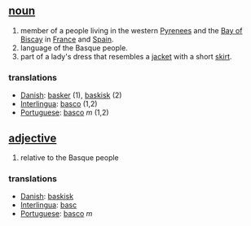 == [[noun]] ==
# member of a people living in the western [[Pyrenees]] and the [[Bay of Biscay]] in [[France]] and [[Spain]].
# language of the Basque people.
# part of a lady's dress that resembles a [[jacket]] with a short [[skirt]].

=== translations ===
*[[Danish]]: [[basker]] (1), [[baskisk]] (2)
*[[Interlingua]]: [[basco]] (1,2)
*[[Portuguese]]: [[basco]] ''m'' (1,2)

== [[adjective]] ==
# relative to the Basque people

=== translations ===
*[[Danish]]: [[baskisk]]
*[[Interlingua]]: [[basc]]
*[[Portuguese]]: [[basco]] ''m''